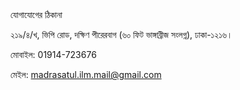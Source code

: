 
<SEO pageTitle="যোগাযোগ" />
<Box maxWidth={960} margin="0 auto" padding={{ xs: 3, sm: 4 }}>

<Text variant="h2" textAlign="center">
  যোগাযোগের ঠিকানা
</Text>
<Divider />

২১৯/৪/খ, ভিপি রোড, দক্ষিণ পীরেরবাগ (৬০ ফিট ভাঙ্গাব্রীজ সংলগ্ন),
ঢাকা-১২১৬।

মোবাইল: 01914-723676

মেইল: madrasatul.ilm.mail@gmail.com

</Box>
